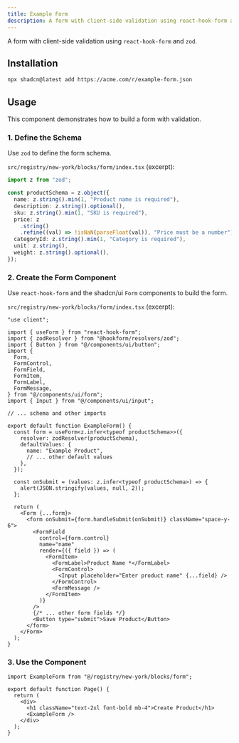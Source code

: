 ```yaml
---
title: Example Form
description: A form with client-side validation using react-hook-form and zod.
---
```



A form with client-side validation using `react-hook-form` and `zod`.

## Installation

```bash
npx shadcn@latest add https://acme.com/r/example-form.json
```

## Usage

<div className="my-4 p-4 border rounded-lg">
  <ExampleFormExample />
</div>

This component demonstrates how to build a form with validation.

### 1. Define the Schema

Use `zod` to define the form schema.

`src/registry/new-york/blocks/form/index.tsx` (excerpt):

```ts
import z from "zod";

const productSchema = z.object({
  name: z.string().min(1, "Product name is required"),
  description: z.string().optional(),
  sku: z.string().min(1, "SKU is required"),
  price: z
    .string()
    .refine((val) => !isNaN(parseFloat(val)), "Price must be a number"),
  categoryId: z.string().min(1, "Category is required"),
  unit: z.string(),
  weight: z.string().optional(),
});
```

### 2. Create the Form Component

Use `react-hook-form` and the shadcn/ui `Form` components to build the form.

`src/registry/new-york/blocks/form/index.tsx` (excerpt):

```tsx
"use client";

import { useForm } from "react-hook-form";
import { zodResolver } from "@hookform/resolvers/zod";
import { Button } from "@/components/ui/button";
import {
  Form,
  FormControl,
  FormField,
  FormItem,
  FormLabel,
  FormMessage,
} from "@/components/ui/form";
import { Input } from "@/components/ui/input";

// ... schema and other imports

export default function ExampleForm() {
  const form = useForm<z.infer<typeof productSchema>>({
    resolver: zodResolver(productSchema),
    defaultValues: {
      name: "Example Product",
      // ... other default values
    },
  });

  const onSubmit = (values: z.infer<typeof productSchema>) => {
    alert(JSON.stringify(values, null, 2));
  };

  return (
    <Form {...form}>
      <form onSubmit={form.handleSubmit(onSubmit)} className="space-y-6">
        <FormField
          control={form.control}
          name="name"
          render={({ field }) => (
            <FormItem>
              <FormLabel>Product Name *</FormLabel>
              <FormControl>
                <Input placeholder="Enter product name" {...field} />
              </FormControl>
              <FormMessage />
            </FormItem>
          )}
        />
        {/* ... other form fields */}
        <Button type="submit">Save Product</Button>
      </form>
    </Form>
  );
}
```

### 3. Use the Component

```tsx
import ExampleForm from "@/registry/new-york/blocks/form";

export default function Page() {
  return (
    <div>
      <h1 className="text-2xl font-bold mb-4">Create Product</h1>
      <ExampleForm />
    </div>
  );
}
```
